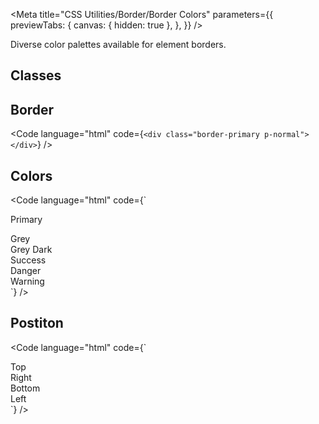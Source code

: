 
<Meta
  title="CSS Utilities/Border/Border Colors"
  parameters={{
    previewTabs: {
      canvas: { hidden: true },
    },
  }}
/>

<Banner label="Border Colors" section="CSS Utilities" color="yellow" puzzle />

<Lead>Diverse color palettes available for element borders.</Lead>

## Classes

<CssBorderColors />

## Border

<Code language="html" code={`<div class="border-primary p-normal"></div>`} />

## Colors

<Code
  language="html"
  code={`<div class="border-primary p-x-small mb-x-small">Primary</div>
<div class="border-grey p-x-small mb-x-small">Grey</div>
<div class="border-grey-dark p-x-small mb-x-small">Grey Dark</div>
<div class="border-success p-x-small mb-x-small">Success</div>
<div class="border-danger p-x-small mb-x-small">Danger</div>
<div class="border-warning p-x-small mb-x-small">Warning</div>`}
/>

## Postiton

<Code
  language="html"
  code={`
<div class="flex gap-normal">
  <div class="border-top-primary p-x-small bg-green-2 flex-grow-1">Top</div>
  <div class="border-right-primary p-x-small bg-green-2 flex-grow-1">Right</div>
  <div class="border-bottom-primary p-x-small bg-green-2 flex-grow-1">Bottom</div>
  <div class="border-left-primary p-x-small bg-green-2 flex-grow-1">Left</div>
</div>
`}
/>

<Footer>
  <LinkCards>
    <LinkCard
      pageTitle="Foundation/Border & Radius"
      description="Clarification of how borders and border-radius are utilized"
    />
    <LinkCard
      pageTitle="Foundation/Colors"
      description="The colors create a brand-specific look & feel. The multi-color approach represents the contemporary and inspiring Baloise we are."
    />
    <LinkCard
      pageTitle="Tokens/Overview"
      description="Design tokens serve as the definitive source for naming and storing design choices."
    />
  </LinkCards>
</Footer>
